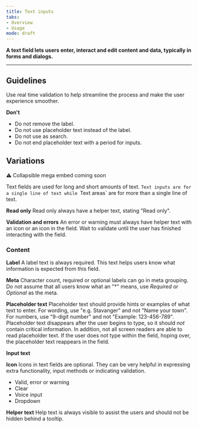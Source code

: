 ```yaml
---
title: Text inputs 
tabs: 
- Overview
- Usage
mode: draft
---
```


**A text field lets users enter, interact and edit content and data, typically in forms and dialogs.**
<!--One to two sentences as an introduction to the component-->

***

## Guidelines
<!--List how to use it, sizes, widths, grid interactions, color allowances -->


Use real time validation to help streamline the process and make the user experience smoother. 


**Don't**
<!--Bullet point list if needed -->
* Do not remove the label. 
* Do not use placeholder text instead of the label. 
* Do not use as search. 
* Do not end placeholder text with a period for inputs.


## Variations 
<!--One ### heading per frame in Figma, explaining each component in that frame. One 'content' section per variation if needed -->

:warning: Collapsible mega embed coming soon

Text fields are used for long and short amounts of text. `Text inputs are for a single line of text while `Text areas` are for more than a single line of text. 


**Read only**
Read only always have a helper text, stating "Read only".

**Validation and errors**
An error or warning must always have helper text with an icon or an icon in the field. Wait to validate until the user has finished interacting with the field. 


### Content

**Label**
A label text is always required. This text helps users know what information is expected from this field. 

**Meta**
Character count, required or optional labels can go in meta grouping. Do not assume that all users know what an "*" means, use *Required* or *Optional* as the meta. 


**Placeholder text**
Placeholder text should provide hints or examples of what text to enter. For wording, use "e.g. Stavanger" and not "Name your town". For numbers, use "9-digit number" and not "Example: 123-456-789". Placeholder text disappears after the user begins to type, so it should *not* contain critical information. In addition, not all screen readers are able to read placeholder text. If the user does not type within the field, hoping over, the placeholder text reappears in the field. 


**Input text**


**Icon**
Icons in text fields are optional. They can be very helpful in expressing extra functionality, input methods or indicating validation. 

* Valid, error or warning 
* Clear 
* Voice input
* Dropdown


**Helper text**
Help text is always visible to assist the users and should not be hidden behind a tooltip. 
